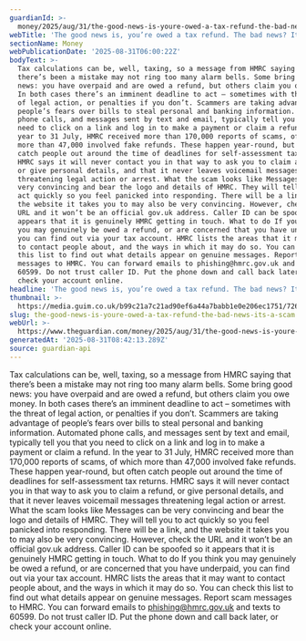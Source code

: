 ```yaml
---
guardianId: >-
  money/2025/aug/31/the-good-news-is-youre-owed-a-tax-refund-the-bad-news-its-a-scam
webTitle: 'The good news is, you’re owed a tax refund. The bad news? It’s a scam'
sectionName: Money
webPublicationDate: '2025-08-31T06:00:22Z'
bodyText: >-
  Tax calculations can be, well, taxing, so a message from HMRC saying that
  there’s been a mistake may not ring too many alarm bells. Some bring good
  news: you have overpaid and are owed a refund, but others claim you owe money.
  In both cases there’s an imminent deadline to act – sometimes with the threat
  of legal action, or penalties if you don’t. Scammers are taking advantage of
  people’s fears over bills to steal personal and banking information. Automated
  phone calls, and messages sent by text and email, typically tell you that you
  need to click on a link and log in to make a payment or claim a refund. In the
  year to 31 July, HMRC received more than 170,000 reports of scams, of which
  more than 47,000 involved fake refunds. These happen year-round, but often
  catch people out around the time of deadlines for self-assessment tax returns.
  HMRC says it will never contact you in that way to ask you to claim a refund,
  or give personal details, and that it never leaves voicemail messages
  threatening legal action or arrest. What the scam looks like Messages can be
  very convincing and bear the logo and details of HMRC. They will tell you to
  act quickly so you feel panicked into responding. There will be a link, and
  the website it takes you to may also be very convincing. However, check the
  URL and it won’t be an official gov.uk address. Caller ID can be spoofed so it
  appears that it is genuinely HMRC getting in touch. What to do If you think
  you may genuinely be owed a refund, or are concerned that you have underpaid,
  you can find out via your tax account. HMRC lists the areas that it may want
  to contact people about, and the ways in which it may do so. You can check
  this list to find out what details appear on genuine messages. Report scam
  messages to HMRC. You can forward emails to phishing@hmrc.gov.uk and texts to
  60599. Do not trust caller ID. Put the phone down and call back later, or
  check your account online.
headline: 'The good news is, you’re owed a tax refund. The bad news? It’s a scam'
thumbnail: >-
  https://media.guim.co.uk/b99c21a7c21ad90ef6a44a7babb1e0e206ec1751/726_0_3750_3000/500.jpg
slug: the-good-news-is-youre-owed-a-tax-refund-the-bad-news-its-a-scam
webUrl: >-
  https://www.theguardian.com/money/2025/aug/31/the-good-news-is-youre-owed-a-tax-refund-the-bad-news-its-a-scam
generatedAt: '2025-08-31T08:42:13.289Z'
source: guardian-api
---
```

Tax calculations can be, well, taxing, so a message from HMRC saying that there’s been a mistake may not ring too many alarm bells. Some bring good news: you have overpaid and are owed a refund, but others claim you owe money. In both cases there’s an imminent deadline to act – sometimes with the threat of legal action, or penalties if you don’t. Scammers are taking advantage of people’s fears over bills to steal personal and banking information. Automated phone calls, and messages sent by text and email, typically tell you that you need to click on a link and log in to make a payment or claim a refund. In the year to 31 July, HMRC received more than 170,000 reports of scams, of which more than 47,000 involved fake refunds. These happen year-round, but often catch people out around the time of deadlines for self-assessment tax returns. HMRC says it will never contact you in that way to ask you to claim a refund, or give personal details, and that it never leaves voicemail messages threatening legal action or arrest. What the scam looks like Messages can be very convincing and bear the logo and details of HMRC. They will tell you to act quickly so you feel panicked into responding. There will be a link, and the website it takes you to may also be very convincing. However, check the URL and it won’t be an official gov.uk address. Caller ID can be spoofed so it appears that it is genuinely HMRC getting in touch. What to do If you think you may genuinely be owed a refund, or are concerned that you have underpaid, you can find out via your tax account. HMRC lists the areas that it may want to contact people about, and the ways in which it may do so. You can check this list to find out what details appear on genuine messages. Report scam messages to HMRC. You can forward emails to phishing@hmrc.gov.uk and texts to 60599. Do not trust caller ID. Put the phone down and call back later, or check your account online.
